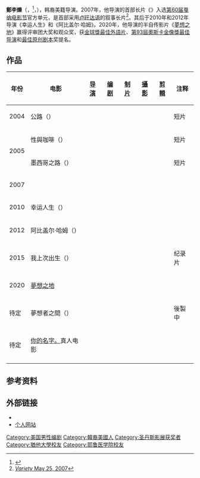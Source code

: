 {{Expand language|1=en|time=2021-04-01T05:13:20+00:00}}
{{NoteTA
|G1=Movie
|T=zh-tw:鄭李爍;zh-hk:鄭一朔;zh-hans:郑李烁;
|1=zh-tw:鄭李爍;zh-hk:鄭一朔;zh-hans:郑李烁;
|2=zh-tw:夢想之地;zh-hk:農情家園;zh-hans:米纳里;
|3=zh-cn:戛纳电影节;zh-tw:坎城影展;zh-hk:康城影展;
}}

{{Infobox person
| name          = 鄭李爍
| native_name   = Lee Isaac Chung
| caption       =
| birth_date    = {{Birth date and age|1978|10|19}}
| birth_place   = {{USA}}[[科羅拉多州|科羅拉多州]][[丹佛|丹佛]]
| alma_mater    = [[耶鲁医学院|耶鲁医学院]]<br>[[犹他大学|犹他大学]]
| occupation    = 导演、编剧、制片
| years_active  = 2007年-至今
| website       = [https://web.archive.org/web/20130225101453/http://www.leeisaacchung.com/ leeisaacchung.com/]
| module        = {{Infobox Korean name|child=yes
| hangul        = {{linktext|정|이|삭}}
| hanja         = 
| rr            = Jeong I-sak
| mr            = Chŏng I-sak}}
}}

'''鄭李爍'''（{{lang-en|Lee Isaac Chung}}，{{lang-ko|정이삭}}<ref>{{cite news|url=http://www.koreatimes.com/article/441580|title=한인 2세 정이삭 감독 칸 영화제 지원작품에|work=Korea Times|date=April 1, 2008|access-date=October 26, 2015|archive-date=2018-11-18|archive-url=https://web.archive.org/web/20181118202809/http://www.koreatimes.com/article/441580|dead-url=no}}</ref>，{{bd|1978年|10月19日}}），韩裔美籍导演。2007年，他导演的首部长片《{{tsl|en|Munyurangabo|自由日 (电影)|自由日}}》入选[[第60届戛纳电影节|第60届戛纳电影节]]官方单元，是首部采用[[卢旺达语|卢旺达语]]的叙事长片<ref>[https://www.variety.com/index.asp?layout=festivals&jump=review&id=2478&reviewid=VE1117933771&cs=1 ''Variety'' May 25, 2007]</ref>。其后于2010年和2012年导演《幸运人生》和《阿比盖尔·哈姆》。2020年，他导演的半自传影片《[[夢想之地|夢想之地]]》赢得{{tsl|en|2020 Sundance Film Festival|2020年圣丹斯电影节}}评审团大奖和观众奖，获[[金球獎最佳外語片|金球獎最佳外語片]]、[[第93屆奧斯卡金像獎|第93屆奧斯卡金像獎]][[奥斯卡最佳导演奖|最佳导演]]和[[奥斯卡最佳原创剧本奖|最佳原创剧本]]奖提名。

== 作品 ==
{| class="wikitable sortable"
|-
! 年份
! 电影
! [[電影導演|导演]]
! [[编剧|编剧]]
! [[電影製片人|制片]]
! [[攝影指導|攝影]]
! [[剪輯|剪輯]]
! 注释
|-
| 2004
| 公路（{{lang|en|''Highway''}}）
| {{yes}}
| {{no}}
| {{no}}
| {{yes}}
| {{yes}}
| 短片
|-
| rowspan=2|2005
| 性與咖啡（{{lang|en|''Sex and Coffee''}}）
| {{yes}}
| {{yes}}
| {{yes}}
| {{yes}}
| {{no}}
| 短片
|-
| 墨西哥之路（{{lang|en|''Los coyotes''}}）
| {{yes}}
| {{yes}}
| {{no}}
| {{yes}}
| {{yes}}
| 短片
|-
| 2007
| {{tsl|en|Munyurangabo|自由日 (电影)|自由日}}
| {{yes}}
| {{yes}}
| {{yes}}
| {{yes}}
| {{yes}}
| 
|-
| 2010
| 幸运人生（{{lang|en|''Lucky Life''}}）
| {{yes}}
| {{yes}}
| {{yes}}
| {{no}}
| {{yes}}
| 
|-
| 2012
| 阿比盖尔·哈姆（{{lang|en|''Abigail Harm''}}）
| {{yes}}
| {{yes}}
| {{Yes|未列名}}
| {{yes}}
| {{yes}}
| 
|-
| 2015
| 我上次出生（{{lang|en|''I Have Seen My Last Born''}}）
| {{yes}}
| {{No}}
| {{yes}}
| {{yes}}
| {{no}}
| 纪录片
|-
| 2020
| [[夢想之地|夢想之地]]
| {{yes}}
| {{yes}}
| {{No}}
| {{No}}
| {{No}}
| 
|-
| 待定
| 夢想者之間（{{lang|en|''Between Dreamers''}}）
| {{no}}
| {{no}}
| {{no}}
| {{yes}}
| {{no}}
| 後製中
|-
| 待定
| [[你的名字。|你的名字。]]真人电影
| {{yes}}
| {{yes}}
| {{No}}
| {{No}}
| {{No}}
| 
|-
|}

== 参考资料 ==
{{reflist}}

==外部链接==
* {{IMDb name|1818032}}
* [https://web.archive.org/web/20130225101453/http://www.leeisaacchung.com/ 个人网站]

{{authority control}}

{{DEFAULTSORT:Chung, Lee Isaac}}
[[Category:美国男性编剧|Category:美国男性编剧]]
[[Category:韓裔美國人|Category:韓裔美國人]]
[[Category:圣丹斯影展获奖者|Category:圣丹斯影展获奖者]]
[[Category:猶他大學校友|Category:猶他大學校友]]
[[Category:耶鲁医学院校友|Category:耶鲁医学院校友]]